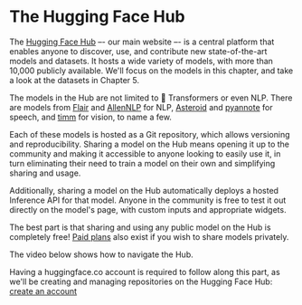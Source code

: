 # The Hugging Face Hub

The [Hugging Face Hub](https://huggingface.co/) –- our main website –- is a central platform that enables anyone to discover, use, and contribute new state-of-the-art models and datasets. It hosts a wide variety of models, with more than 10,000 publicly available. We'll focus on the models in this chapter, and take a look at the datasets in Chapter 5.

The models in the Hub are not limited to 🤗 Transformers or even NLP. There are models from [Flair](https://github.com/flairNLP/flair) and [AllenNLP](https://github.com/allenai/allennlp) for NLP, [Asteroid](https://github.com/asteroid-team/asteroid) and [pyannote](https://github.com/pyannote/pyannote-audio) for speech, and [timm](https://github.com/rwightman/pytorch-image-models) for vision, to name a few. 

Each of these models is hosted as a Git repository, which allows versioning and reproducibility. Sharing a model on the Hub means opening it up to the community and making it accessible to anyone looking to easily use it, in turn eliminating their need to train a model on their own and simplifying sharing and usage. 

Additionally, sharing a model on the Hub automatically deploys a hosted Inference API for that model. Anyone in the community is free to test it out directly on the model's page, with custom inputs and appropriate widgets.

The best part is that sharing and using any public model on the Hub is completely free! [Paid plans](https://huggingface.co/pricing) also exist if you wish to share models privately.

The video below shows how to navigate the Hub.

<Youtube id="XvSGPZFEjDY"/>

Having a huggingface.co account is required to follow along this part, as we'll be creating and managing repositories on the Hugging Face Hub: [create an account](https://huggingface.co/join)